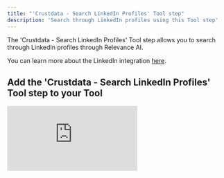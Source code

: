 ```yaml
---
title: "'Crustdata - Search LinkedIn Profiles' Tool step"
description: 'Search through LinkedIn profiles using this Tool step'
---
```


The 'Crustdata - Search LinkedIn Profiles' Tool step allows you to search through LinkedIn profiles through Relevance AI.

<Note>You can learn more about the LinkedIn integration [here](/integrations/popular-integrations/linkedin).</Note>

## Add the 'Crustdata - Search LinkedIn Profiles' Tool step to your Tool

<div style={{ width:"100%",position:"relative",paddingTop:"56.25%" }}>
<iframe src="https://app.supademo.com/embed/cmei0zqsx96vlh3pymc7fkyvz" frameBorder="0" title="Add the Crustdata - Search LinkedIn Profiles Tool step to your Tool" allow="clipboard-write" webkitallowfullscreen="true" mozallowfullscreen="true" allowfullscreen style={{ position:"absolute",top:0,left:0,width:"100%",height:"100%",border:"3px solid #5E43CE",borderRadius:"10px" }} />

</div>

You can add the 'Crustdata - Search LinkedIn Profiles' Tool step to your Tool by:

1. Creating a new Tool, then searching for the 'Crustdata - Search LinkedIn Profiles' Tool step
2. Click 'Expand' to see the full Tool step
3. Enter a keyword(s) in the 'Keyword' field
4. Adjust the limit of results you wish to receive in the 'Limit' field
5. Open Advanced Settings to search through many more parameters
6. Click 'Run step' to run the Tool step and then click 'data' to view the output

## Advanced Settings

The majority of parameters to search through can be found in Advanced Settings. 

<ParamField path="First Name" type="string">
  The first name field to use for filtering.
</ParamField>

<ParamField path="Last Name" type="string">
  The last name field to use for filtering.
</ParamField>

<ParamField path="Current Company" type="string">
  The current company to use for filtering. Can provide the company name or LinkedIn URL.
</ParamField>

<ParamField path="Exclude Current Company" type="string">
  Companies to exclude from current company field. Can provide the company name or LinkedIn URL.
</ParamField>

<ParamField path="Past Company" type="string">
  The past company to use for filtering. Can provide the company name or LinkedIn URL.
</ParamField>

<ParamField path="Exclude Past Company" type="string">
  Companies to exclude from past company field. Can provide the company name or LinkedIn URL.
</ParamField>

<ParamField path="Company Type" type="dropdown">
  The type of company to use for filtering.
</ParamField>

<ParamField path="Current Title" type="string">
  The current title to use for filtering.
</ParamField>

<ParamField path="Exclude Current Title" type="string">
  Titles to exclude from the current title field.
</ParamField>

<ParamField path="Past Title" type="string">
  The past title to use for filtering.
</ParamField>

<ParamField path="Company Headquarters" type="string">
  The headquarters location of the company.
</ParamField>

<ParamField path="Exclude Company Headquarters" type="string">
  Headquarters locations to exclude.
</ParamField>

<ParamField path="Company Headcount" type="dropdown">
  The headcount size of the company.
</ParamField>

<ParamField path="Region" type="string">
  The region to use for filtering.
</ParamField>

<ParamField path="Exclude Region" type="string">
  Regions to exclude.
</ParamField>

<ParamField path="Industry" type="string">
  The industry to use for filtering.
</ParamField>

<ParamField path="Exclude Industry" type="string">
  Industries to exclude.
</ParamField>

<ParamField path="Profile Language" type="dropdown">
  The profile language of the person.
</ParamField>

<ParamField path="Seniority Level" type="dropdown">
  The seniority level to use for filtering.
</ParamField>

<ParamField path="Exclude Seniority Level" type="dropdown">
  Seniority levels to exclude.
</ParamField>

<ParamField path="Years At Current Company" type="dropdown">
  The number of years at the current company.
</ParamField>

<ParamField path="Years In Current Position" type="dropdown">
  The number of years in the current position.
</ParamField>

<ParamField path="Years Of Experience" type="dropdown">
  The total years of experience.
</ParamField>

<ParamField path="Department" type="dropdown">
  The department to use for filtering.
</ParamField>

<ParamField path="Exclude Department" type="dropdown">
  Departments to exclude.
</ParamField>

<ParamField path="Posted On LinkedIn" type="checkbox">
  Whether the profile has posted on LinkedIn in the last 30 days. 
</ParamField>

<ParamField path="Recently Changed Jobs" type="checkbox">
  Whether the profile recently changed jobs in the last 90 days.
</ParamField>

<ParamField path="In The News" type="checkbox">
  Whether the profile has been in the news.
</ParamField>

<ParamField path="School" type="string">
  The school attended.
</ParamField>

## Frequently asked questions (FAQs)

<AccordionGroup>
  <Accordion title="Why are LinkedIn Tools so expensive?">
    This Tool uses [Crustdata](https://crustdata.com/) to search through LinkedIn profiles. The credits charged are to cover the cost of this service through CrustData. We recommend upgrading to a subscription in order to use this Tool. 
  </Accordion>
</AccordionGroup>